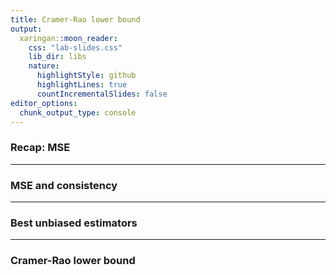 ```yaml
---
title: Cramer-Rao lower bound
output:
  xaringan::moon_reader:
    css: "lab-slides.css"
    lib_dir: libs
    nature:
      highlightStyle: github
      highlightLines: true
      countIncrementalSlides: false
editor_options: 
  chunk_output_type: console
---
```


### Recap: MSE

---

### MSE and consistency

---

### Best unbiased estimators

---

### Cramer-Rao lower bound